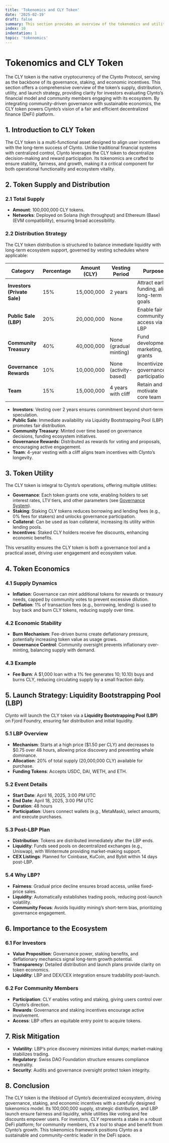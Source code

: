 ```yaml
---
title: 'Tokenomics and CLY Token'
date: '2025-02-19'
draft: false
summary: This section provides an overview of the tokenomics and utility of the CLY token within the Clynto Protocol. It details the total supply, distribution strategy, token utilities (governance, staking, collateral), economic mechanisms, and the Liquidity Bootstrapping Pool (LBP) launch plan. Designed for investors and community members, it highlights the CLY token's role in driving Clynto's decentralized ecosystem.
index: 10
indentation: 1
topic: 'tokenomics'
---
```


# Tokenomics and CLY Token

The CLY token is the native cryptocurrency of the Clynto Protocol, serving as the backbone of its governance, staking, and economic incentives. This section offers a comprehensive overview of the token’s supply, distribution, utility, and launch strategy, providing clarity for investors evaluating Clynto’s financial model and community members engaging with its ecosystem. By integrating community-driven governance with sustainable economics, the CLY token powers Clynto’s vision of a fair and efficient decentralized finance (DeFi) platform.

## 1. Introduction to CLY Token

The CLY token is a multi-functional asset designed to align user incentives with the long-term success of Clynto. Unlike traditional financial systems with centralized control, Clynto leverages the CLY token to decentralize decision-making and reward participation. Its tokenomics are crafted to ensure stability, fairness, and growth, making it a critical component for both operational functionality and ecosystem vitality.

## 2. Token Supply and Distribution

### 2.1 Total Supply
- **Amount**: 100,000,000 CLY tokens.
- **Networks**: Deployed on Solana (high throughput) and Ethereum (Base) (EVM compatibility), ensuring broad accessibility.

### 2.2 Distribution Strategy
The CLY token distribution is structured to balance immediate liquidity with long-term ecosystem support, governed by vesting schedules where applicable:

| **Category**             | **Percentage** | **Amount (CLY)** | **Vesting Period** | **Purpose**                                  |
|--------------------------|----------------|------------------|--------------------|----------------------------------------------|
| **Investors (Private Sale)** | 15%          | 15,000,000       | 2 years            | Attract early funding, align long-term goals |
| **Public Sale (LBP)**    | 20%            | 20,000,000       | None               | Enable fair community access via LBP         |
| **Community Treasury**   | 40%            | 40,000,000       | None (gradual minting) | Fund development, marketing, grants       |
| **Governance Rewards**   | 10%            | 10,000,000       | None (activity-based) | Incentivize governance participation      |
| **Team**                 | 15%            | 15,000,000       | 4 years with cliff | Retain and motivate core team               |

- **Investors**: Vesting over 2 years ensures commitment beyond short-term speculation.
- **Public Sale**: Immediate availability via Liquidity Bootstrapping Pool (LBP) promotes fair distribution.
- **Community Treasury**: Minted over time based on governance decisions, funding ecosystem initiatives.
- **Governance Rewards**: Distributed as rewards for voting and proposals, encouraging active engagement.
- **Team**: 4-year vesting with a cliff aligns team incentives with Clynto’s longevity.

## 3. Token Utility

The CLY token is integral to Clynto’s operations, offering multiple utilities:
- **Governance**: Each token grants one vote, enabling holders to set interest rates, LTV tiers, and other parameters (see [Governance System](#)).
- **Staking**: Staking CLY tokens reduces borrowing and lending fees (e.g., 0% fees for stakers) and unlocks governance participation.
- **Collateral**: Can be used as loan collateral, increasing its utility within lending pools.
- **Incentives**: Staked CLY holders receive fee discounts, enhancing economic benefits.

This versatility ensures the CLY token is both a governance tool and a practical asset, driving user engagement and ecosystem value.

## 4. Token Economics

### 4.1 Supply Dynamics
- **Inflation**: Governance can mint additional tokens for rewards or treasury needs, capped by community votes to prevent excessive dilution.
- **Deflation**: 1% of transaction fees (e.g., borrowing, lending) is used to buy back and burn CLY tokens, reducing supply over time.

### 4.2 Economic Stability
- **Burn Mechanism**: Fee-driven burns create deflationary pressure, potentially increasing token value as usage grows.
- **Governance Control**: Community oversight prevents inflationary over-minting, balancing supply with demand.

### 4.3 Example
- **Fee Burn**: A $1,000 loan with a 1% fee generates $10; 1% of that ($0.10) buys and burns CLY, reducing circulating supply by a small fraction daily.

## 5. Launch Strategy: Liquidity Bootstrapping Pool (LBP)

Clynto will launch the CLY token via a **Liquidity Bootstrapping Pool (LBP)** on Fjord Foundry, ensuring fair distribution and initial liquidity.

### 5.1 LBP Overview
- **Mechanism**: Starts at a high price ($1.50 per CLY) and decreases to $0.75 over 48 hours, allowing price discovery and preventing whale dominance.
- **Allocation**: 20% of total supply (20,000,000 CLY) available for purchase.
- **Funding Tokens**: Accepts USDC, DAI, WETH, and ETH.

### 5.2 Event Details
- **Start Date**: April 16, 2025, 3:00 PM UTC
- **End Date**: April 18, 2025, 3:00 PM UTC
- **Duration**: 48 hours
- **Participation**: Users connect wallets (e.g., MetaMask), select amounts, and execute purchases.

### 5.3 Post-LBP Plan
- **Distribution**: Tokens are distributed immediately after the LBP ends.
- **Liquidity**: Funds seed pools on decentralized exchanges (e.g., Uniswap), with Wintermute providing market-making support.
- **CEX Listings**: Planned for Coinbase, KuCoin, and Bybit within 14 days post-LBP.

### 5.4 Why LBP?
- **Fairness**: Gradual price decline ensures broad access, unlike fixed-price sales.
- **Liquidity**: Automatically establishes trading pools, reducing post-launch volatility.
- **Community Focus**: Avoids liquidity mining’s short-term bias, prioritizing governance engagement.

## 6. Importance to the Ecosystem

### 6.1 For Investors
- **Value Proposition**: Governance power, staking benefits, and deflationary mechanics signal long-term growth potential.
- **Transparency**: Detailed distribution and launch plans provide clarity on token economics.
- **Liquidity**: LBP and DEX/CEX integration ensure tradability post-launch.

### 6.2 For Community Members
- **Participation**: CLY enables voting and staking, giving users control over Clynto’s direction.
- **Rewards**: Governance and staking incentives encourage active involvement.
- **Access**: LBP offers an equitable entry point to acquire tokens.

## 7. Risk Mitigation

- **Volatility**: LBP’s price discovery minimizes initial dumps; market-making stabilizes trading.
- **Regulatory**: Swiss DAO Foundation structure ensures compliance neutrality.
- **Security**: Audits and governance oversight protect token integrity.

## 8. Conclusion

The CLY token is the lifeblood of Clynto’s decentralized ecosystem, driving governance, staking, and economic incentives with a carefully designed tokenomics model. Its 100,000,000 supply, strategic distribution, and LBP launch ensure fairness and liquidity, while utilities like voting and fee discounts empower users. For investors, CLY represents a stake in a robust DeFi platform; for community members, it’s a tool to shape and benefit from Clynto’s growth. This tokenomics framework positions Clynto as a sustainable and community-centric leader in the DeFi space.
